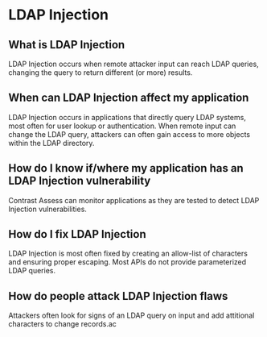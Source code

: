 # LDAP Injection

## What is LDAP Injection

LDAP Injection occurs when remote attacker input can reach LDAP queries, changing the query to return different (or more) results.

## When can LDAP Injection affect my application

LDAP Injection occurs in applications that directly query LDAP systems, most often for user lookup or authentication.
When remote input can change the LDAP query, attackers can often gain access to more objects within the LDAP directory.

## How do I know if/where my application has an LDAP Injection vulnerability

Contrast Assess can monitor applications as they are tested to detect LDAP Injection vulnerabilities.

## How do I fix LDAP Injection

LDAP Injection is most often fixed by creating an allow-list of characters and ensuring proper escaping.
Most APIs do not provide parameterized LDAP queries.

## How do people attack LDAP Injection flaws

Attackers often look for signs of an LDAP query on input and add attitional characters to change records.ac